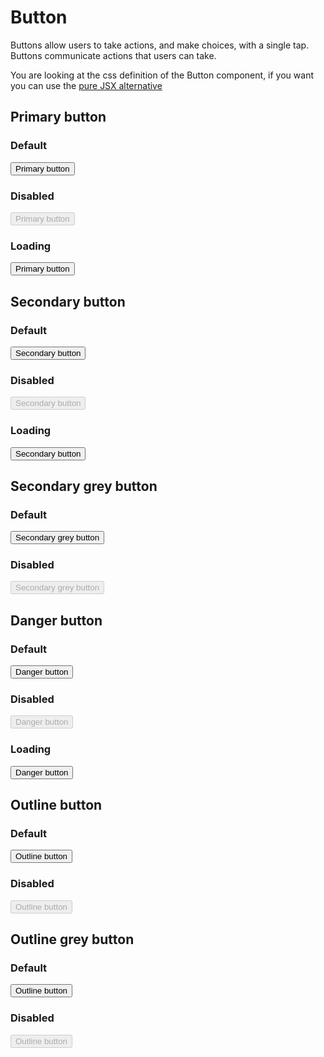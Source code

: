 
<Meta title="CSS/Components/Button" />

# Button

Buttons allow users to take actions, and make choices, with a single tap. Buttons communicate actions that users can take.

You are looking at the css definition of the Button component, if you want you can use the [pure JSX alternative](?path=/story/jsx-button--page)

## Primary button

### Default

<Preview>
  <button className="p-btn--primary">Primary button</button>
</Preview>

### Disabled

<Preview>
  <button className="p-btn--primary" disabled={true}>
    Primary button
  </button>
</Preview>

### Loading

<Preview>
  <button className="p-btn--primary p-btn--loading">Primary button</button>
</Preview>

## Secondary button

### Default

<Preview>
  <button className="p-btn--secondary">Secondary button</button>
</Preview>

### Disabled

<Preview>
  <button className="p-btn--secondary" disabled={true}>
    Secondary button
  </button>
</Preview>

### Loading

<Preview>
  <button className="p-btn--secondary p-btn--loading">Secondary button</button>
</Preview>

## Secondary grey button

### Default

<Preview>
  <button className="p-btn--secondary-grey">Secondary grey button</button>
</Preview>

### Disabled

<Preview>
  <button className="p-btn--secondary-grey" disabled={true}>
    Secondary grey button
  </button>
</Preview>

## Danger button

### Default

<Preview>
  <button className="p-btn--danger">Danger button</button>
</Preview>

### Disabled

<Preview>
  <button className="p-btn--danger" disabled={true}>
    Danger button
  </button>
</Preview>

### Loading

<Preview>
  <button className="p-btn--danger p-btn--loading">Danger button</button>
</Preview>

## Outline button

### Default

<Preview>
  <button className="p-btn--outline">Outline button</button>
</Preview>

### Disabled

<Preview>
  <button className="p-btn--outline" disabled={true}>
    Outline button
  </button>
</Preview>

## Outline grey button

### Default

<Preview>
  <button className="p-btn--outline-grey">Outline button</button>
</Preview>

### Disabled

<Preview>
  <button className="p-btn--outline-grey" disabled={true}>
    Outline button
  </button>
</Preview>
